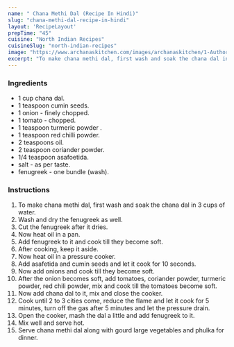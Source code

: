 ---
name: " Chana Methi Dal (Recipe In Hindi)"
slug: "chana-methi-dal-recipe-in-hindi"
layout: 'RecipeLayout'
prepTime: "45"
cuisine: "North Indian Recipes"
cuisineSlug: "north-indian-recipes"
image: "https://www.archanaskitchen.com/images/archanaskitchen/1-Author/Neha_Mathur/Chana_Methi_Dal_Recipe_Fenugreek_and_Split_Bengal_Gram_Curry-1.jpg"
excerpt: "To make chana methi dal, first wash and soak the chana dal in 3 cups of water"
---

### Ingredients

- 1 cup chana dal.
-  1 teaspoon cumin seeds.
-  1 onion - finely chopped.
-  1 tomato - chopped.
-  1 teaspoon turmeric powder .
-  1 teaspoon red chilli powder.
-  2 teaspoons oil.
-  2 teaspoon coriander powder.
-  1/4 teaspoon asafoetida.
-  salt - as per taste.
-  fenugreek - one bundle (wash).

### Instructions

1. To make chana methi dal, first wash and soak the chana dal in 3 cups of water.
1. Wash and dry the fenugreek as well.
1. Cut the fenugreek after it dries.
1. Now heat oil in a pan.
1. Add fenugreek to it and cook till they become soft.
1. After cooking, keep it aside.
1. Now heat oil in a pressure cooker.
1. Add asafetida and cumin seeds and let it cook for 10 seconds.
1. Now add onions and cook till they become soft.
1. After the onion becomes soft, add tomatoes, coriander powder, turmeric powder, red chili powder, mix and cook till the tomatoes become soft.
1. Now add chana dal to it, mix and close the cooker.
1. Cook until 2 to 3 cities come, reduce the flame and let it cook for 5 minutes, turn off the gas after 5 minutes and let the pressure drain.
1. Open the cooker, mash the dal a little and add fenugreek to it.
1. Mix well and serve hot.
1. Serve chana methi dal along with gourd large vegetables and phulka for dinner.
